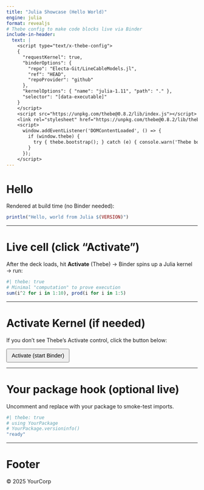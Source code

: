 ```yaml
---
title: "Julia Showcase (Hello World)"
engine: julia
format: revealjs
# Thebe config to make code blocks live via Binder
include-in-header:
  text: |
    <script type="text/x-thebe-config">
    {
      "requestKernel": true,
      "binderOptions": {
        "repo": "Electa-Git/LineCableModels.jl",
        "ref": "HEAD",
        "repoProvider": "github"
      },
      "kernelOptions": { "name": "julia-1.11", "path": "." },
      "selector": "[data-executable]"
    }
    </script>
    <script src="https://unpkg.com/thebe@0.8.2/lib/index.js"></script>
    <link rel="stylesheet" href="https://unpkg.com/thebe@0.8.2/lib/thebe.css">
    <script>
      window.addEventListener('DOMContentLoaded', () => {
        if (window.thebe) {
          try { thebe.bootstrap(); } catch (e) { console.warn('Thebe bootstrap deferred', e); }
        }
      });
    </script>
---
```


# Hello

Rendered at build time (no Binder needed):

```julia
println("Hello, world from Julia $(VERSION)")
```

---

# Live cell (click “Activate”)

After the deck loads, hit **Activate** (Thebe) → Binder spins up a Julia kernel → run:

```julia
#| thebe: true
# Minimal "computation" to prove execution
sum(i^2 for i in 1:10), prod(i for i in 1:5)
```

---

# Activate Kernel (if needed)

If you don’t see Thebe’s Activate control, click the button below:

<button id="thebe-activate" style="padding:8px 12px; font-size:0.9rem;">Activate (start Binder)</button>
<script>
  window.addEventListener('DOMContentLoaded', () => {
    const btn = document.getElementById('thebe-activate');
    if (btn && window.thebe) {
      btn.addEventListener('click', async () => {
        try { await thebe.bootstrap(); btn.textContent = 'Activated'; } catch (e) { console.error(e); btn.textContent = 'Activation failed'; }
      });
    }
  });
  </script>

---

# Your package hook (optional live)

Uncomment and replace with your package to smoke-test imports.

```julia
#| thebe: true
# using YourPackage
# YourPackage.versioninfo()
"ready"
```

---

# Footer

© 2025 YourCorp
